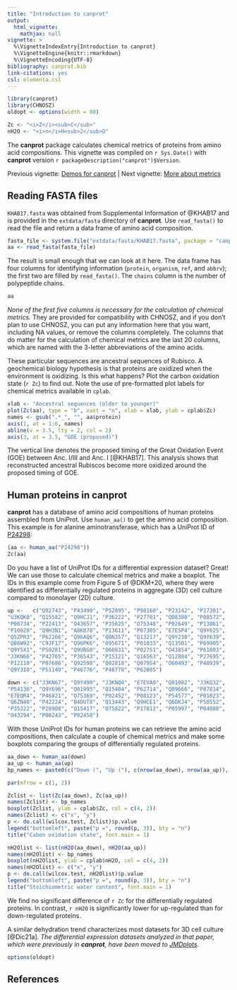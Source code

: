 ```yaml
---
title: "Introduction to canprot"
output:
  html_vignette:
    mathjax: null
vignette: >
  %\VignetteIndexEntry{Introduction to canprot}
  %\VignetteEngine{knitr::rmarkdown}
  %\VignetteEncoding{UTF-8}
bibliography: canprot.bib
link-citations: yes
csl: elementa.csl
---
```


```r
library(canprot)
library(CHNOSZ)
oldopt <- options(width = 80)
```

```r
Zc <- "<i>Z</i><sub>C</sub>"
nH2O <- "<i>n</i>H<sub>2</sub>O"
```

The **canprot** package calculates chemical metrics of proteins from amino acid compositions.
This vignette was compiled on `r Sys.Date()` with **canprot** version `r packageDescription("canprot")$Version`.

Previous vignette: [Demos for canprot](demos.html) | Next vignette: [More about metrics](metrics.html)

## Reading FASTA files

`KHAB17.fasta` was obtained from Supplemental Information of @KHAB17 and is provided in the `extdata/fasta` directory of **canprot**.
Use `read_fasta()` to read the file and return a data frame of amino acid composition.

```r
fasta_file <- system.file("extdata/fasta/KHAB17.fasta", package = "canprot")
aa <- read_fasta(fasta_file)
```

The result is small enough that we can look at it here.
The data frame has four columns for identifying information (`protein`, `organism`, `ref`, and `abbrv`); the first two are filled by `read_fasta()`.
The `chains` column is the number of polypeptide chains.
```r
aa
```

*None of the first five columns is necessary for the calculation of chemical metrics.*
They are provided for compatibility with CHNOSZ, and if you don't plan to use CHNOSZ, you can put any information here that you want, including NA values, or remove the columns completely.
The columns that do matter for the calculation of chemical metrics are the last 20 columns, which are named with the 3-letter abbreviations of the amino acids.

These particular sequences are ancestral sequences of Rubisco.
A geochemical biology hypothesis is that proteins are oxidized when the environment is oxidizing.
Is this what happens?
Plot the carbon oxidation state (`r Zc`) to find out.
Note the use of pre-formatted plot labels for chemical metrics available in `cplab`.
```r
xlab <- "Ancestral sequences (older to younger)"
plot(Zc(aa), type = "b", xaxt = "n", xlab = xlab, ylab = cplab$Zc)
names <- gsub(".*_", "", aa$protein)
axis(1, at = 1:6, names)
abline(v = 3.5, lty = 2, col = 2)
axis(3, at = 3.5, "GOE (proposed)")
```

The vertical line denotes the proposed timing of the Great Oxidation Event (GOE) between Anc. I/III and Anc. I [@KHAB17].
This analysis shows that reconstructed ancestral Rubiscos become more oxidized around the proposed timing of GOE.

## Human proteins in **canprot**

**canprot** has a database of amino acid compositions of human proteins assembled from UniProt.
Use `human_aa()` to get the amino acid composition.
This example is for alanine aminotransferase, which has a UniProt ID of [P24298](https://www.uniprot.org/uniprotkb/P24298):
```r
(aa <- human_aa("P24298"))
Zc(aa)
```

Do you have a list of UniProt IDs for a differential expression dataset?
Great!
We can use those to calculate chemical metrics and make a boxplot.
The IDs in this example come from Figure 5 of @DKM+20, where they were identified as differentially regulated proteins in aggregate (3D) cell culture compared to monolayer (2D) culture.

```r
up <-   c("Q92743", "P43490", "P52895", "P98160", "P23142", "P17301",
"U3KQK0", "Q15582", "Q9HCJ1", "P36222", "P27701", "Q08380", "P08572",
"P00734", "P22413", "O43657", "P35625", "O75348", "P02649", "P13861",
"P10620", "Q9H3N1", "A8K878", "P13611", "P07305", "E7ESP4", "Q9Y625",
"Q5ZPR3", "P62266", "Q96AQ6", "Q8N357", "Q13217", "Q9Y230", "Q9Y639",
"Q86W92", "C9JF17", "Q96PK6", "O95671", "P01033", "Q13501", "P69905",
"Q9Y5X1", "P50281", "Q9UBG0", "O60831", "P02751", "O43854", "P61803",
"J3KN66", "P42765", "P36543", "P15121", "Q16563", "Q12884", "P27695",
"P12110", "P07686", "Q92598", "Q02818", "Q07954", "O60493", "P40939",
"Q9Y3I0", "P51149", "P46776", "P46778", "P62805")

down <- c("J3KN67", "Q9Y490", "J3KNQ4", "E7EVA0", "Q01082", "J3KQ32",
"P54136", "Q9Y696", "Q01995", "Q15404", "P62714", "Q09666", "P07814",
"E7EQR4", "P46821", "O75369", "P02452", "P08123", "P54577", "P01023",
"Q6ZN40", "P42224", "B4DUT8", "Q13443", "Q9HCE1", "Q6DKJ4", "P50552",
"P35222", "P20908", "Q15417", "O75822", "P17812", "P05997", "P04080",
"O43294", "P08243", "P02458")
```

With those UniProt IDs for human proteins we can retrieve the amino acid compositions, then calculate a couple of chemical metrics and make some boxplots comparing the groups of differentially regulated proteins.

```r
aa_down <- human_aa(down)
aa_up <- human_aa(up)
bp_names <- paste0(c("Down (", "Up ("), c(nrow(aa_down), nrow(aa_up)), c(")", ")"))

par(mfrow = c(1, 2))

Zclist <- list(Zc(aa_down), Zc(aa_up))
names(Zclist) <- bp_names
boxplot(Zclist, ylab = cplab$Zc, col = c(4, 2))
names(Zclist) <- c("x", "y")
p <- do.call(wilcox.test, Zclist)$p.value
legend("bottomleft", paste("p =", round(p, 3)), bty = "n")
title("Cabon oxidation state", font.main = 1)

nH2Olist <- list(nH2O(aa_down), nH2O(aa_up))
names(nH2Olist) <- bp_names
boxplot(nH2Olist, ylab = cplab$nH2O, col = c(4, 2))
names(nH2Olist) <- c("x", "y")
p <- do.call(wilcox.test, nH2Olist)$p.value
legend("bottomleft", paste("p =", round(p, 3)), bty = "n")
title("Stoichiometric water content", font.main = 1)
```

We find no significant difference of `r Zc` for the differentially regulated proteins.
In contrast, `r nH2O` is significantly lower for up-regulated than for down-regulated proteins.

A similar dehydration trend characterizes most datasets for 3D cell culture [@Dic21a].
*The differential expression datasets analyzed in that paper, which were previously in **canprot**, have been moved to [JMDplots](https://github.com/jedick/JMDplots).*

```r
options(oldopt)
```

## References
